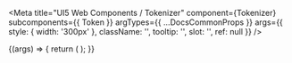 
<Meta
  title="UI5 Web Components / Tokenizer"
  component={Tokenizer}
  subcomponents={{ Token }}
  argTypes={{
    ...DocsCommonProps
  }}
  args={{
    style: { width: '300px' },
    className: '',
    tooltip: '',
    slot: '',
    ref: null
  }}
/>

<DocsHeader />

<Canvas>
  <Story name="Default">
    {(args) => {
      return (
        <Tokenizer {...args}>
          <Token text="Token 1" />
          <Token text="Token 2" />
          <Token text="Token 3" />
          <Token text="Token 4" />
          <Token text="Token 5" />
          <Token text="Token 6" />
        </Tokenizer>
      );
    }}
  </Story>
</Canvas>

<ArgsTable story="." />
